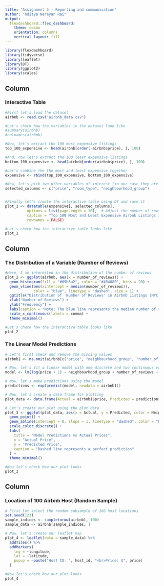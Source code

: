 ---
title: "Assignment 5 - Reporting and communication"
author: "Aditya Narayan Rai"
output: 
  flexdashboard::flex_dashboard:
    theme: cosmo
    orientation: columns
    vertical_layout: fill
---

```{r setup, include=FALSE}
library(flexdashboard)
library(tidyverse)
library(leaflet)
library(DT)
library(ggplot2)
library(scales)
```

Column 
--------------------------------------------------------------------------------------------

### Interactive Table

```{r}
#First let's load the dataset
airbnb <- read.csv("airbnb_data.csv")

#Let's check how the variables in the dataset look like
#summary(airbnb)
#colnames(airbnb)

#Now, let's extract the 100 most expensive listings
top_100_expensive <- head(airbnb[order(-airbnb$price), ], 100)

#And, now let's extract the 100 least expensive listings
bottom_100_expensive <- head(airbnb[order(airbnb$price), ], 100)

#Let's combine the the most and least expensive together
expensive <- rbind(top_100_expensive, bottom_100_expensive)

#Now, let's pick two other variables of interest (in our case they are room type and the neighbourhood)
selected_columns <- c("price", "room_type", "neighbourhood_group")


#Finally let's create the interactive table using DT and save it
plot_1 <- datatable(expensive[, selected_columns], 
          options = list(pageLength = 10),  # Adjust the number of rows per page as needed
          caption = "Top 100 Most and Least Expensive Airbnb Listings in NYC",
          rownames = FALSE)

#Let's check how the interactive table looks like
plot_1
```

Column
--------------------------------------------------------------------------------------------

### The Distribution of a Variable (Number of Reviews)

```{r}
#Here, I am interested in the distribution of the number of reviews
plot_2 <- ggplot(airbnb, aes(x = number_of_reviews)) +
  geom_histogram(fill = "#69b3a2", color = "#404080", bins = 20) +
  geom_vline(aes(xintercept = median(number_of_reviews)), 
             color = "blue", linetype = "dashed", size = 1) +
  ggtitle("Distribution of 'Number of Reviews' in Airbnb Listings (NYC)") +
  xlab("Number of Reviews") +
  ylab("Frequency") +
  labs(caption = "Note: The blue line represents the median number of reviews") +
  scale_x_continuous(labels = comma) +
  theme_minimal()

#Let's check how the interactive table looks like
plot_2
```

### The Linear Model Predictions

```{r}
# Let's first check and remove the missing values
airbnb1 <- na.omit(airbnb[c("price", "neighbourhood_group", "number_of_reviews", "reviews_per_month")])

# Now, let's fit a linear model with one discrete and two continuous variables
model <- lm(log(price + 1) ~ neighbourhood_group + number_of_reviews + reviews_per_month, data = airbnb1)

# Now, let's make predictions using the model
predictions <- exp(predict(model, newdata = airbnb1))

# Now, let's create a data frame for plotting
plot_data <- data.frame(Actual = airbnb1$price, Predicted = predictions, NeighbourhoodGroup = airbnb1$neighbourhood_group)

# Let's create our plot using the plot_data
plot_3 <- ggplot(plot_data, aes(x = Actual, y = Predicted, color = NeighbourhoodGroup)) +
  geom_point() +
  geom_abline(intercept = 0, slope = 1, linetype = "dashed", color = "black", size = 1) +
  scale_color_discrete() +
  labs(
    title = "Model Predictions vs Actual Prices",
    x = "Actual Price",
    y = "Predicted Price",
    caption = "Dashed line represents a perfect prediction"
  ) +
  theme_minimal()

#Now let's check how our plot looks
plot_3
```

Column 
--------------------------------------------------------------------------------------------

### Location of 100 Airbnb Host (Random Sample)

```{r}
# First let select the random subsample of 100 host locations
set.seed(123)
sample_indices <- sample(nrow(airbnb), 100)
sample_data <- airbnb[sample_indices, ]

# Now, let's create our leaflet map
plot_4 <- leaflet(data = sample_data) %>%
  addTiles() %>%
  addMarkers(
    lng = ~longitude,
    lat = ~latitude,
    popup = ~paste("Host ID: ", host_id, "<br>Price: $", price)
  )

#Now let's check how our plot looks
plot_4
```